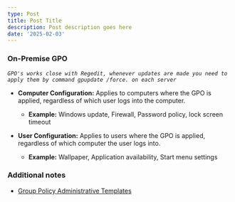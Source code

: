 ```yaml
---
type: Post
title: Post Title
description: Post description goes here
date: '2025-02-03'
---
```

### On-Premise GPO

*`GPO's works close with Regedit, whenever updates are made you need to apply them by command gpupdate /force. on each server`*

*   **Computer Configuration:** Applies to computers where the GPO is applied, regardless of which user logs into the computer.

    *   **Example:** Windows update, Firewall, Password policy, lock screen timeout

*   **User Configuration:** Applies to users where the GPO is applied, regardless of which computer the user logs into.

    *   **Example:** Wallpaper, Application availability, Start menu settings

### Additional notes

*   [Group Policy Administrative Templates](https://admx.help/)

